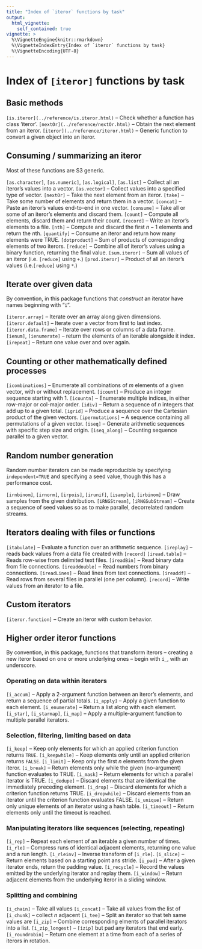 ```yaml
---
title: "Index of `iteror` functions by task"
output:
  html_vignette:
    self_contained: true
vignette: >
  %\VignetteEngine{knitr::rmarkdown}
  %\VignetteIndexEntry{Index of `iteror` functions by task}
  %\VignetteEncoding{UTF-8}
---
```


# Index of `[iteror]` functions by task

## Basic methods
`[is.iteror](../reference/is.iteror.html)` -- Check whether a function has class 'iteror'.
`[nextOr](../reference/nextOr.html)` -- Obtain the next element from an iteror.
`[iteror](../reference/iteror.html)` -- Generic function to convert a given  object into an iteror.

## Consuming / summarizing an iteror

Most of these functions are S3 generic.

`[as.character]`, `[as.numeric]`, `[as.logical]`, `[as.list]` -- Collect all an iteror's values into a vector.
`[as.vector]` -- Collect values into a specified type of vector.
`[nextOr]` -- Take the next element from an iteror.
`[take]` -- Take some number of elements and return them in a vector.
`[concat]` -- Paste an iteror's values end-to-end in one vector.
`[consume]` -- Take all or some of an iteror's elements and discard them.
`[count]` -- Compute all elements, discard them and return their count.
`[record]` -- Write an iteror's elements to a file.
`[nth]` -- Compute and discard the first $n-1$ elements and return the $n$th.
`[quantify]` -- Consume an iteror and return how many elements were TRUE.
`[dotproduct]` -- Sum of products of corresponding elements of two iterors.
`[reduce]` -- Combine all of iteror's values using a binary function, returning the final value.
`[sum.iteror]` -- Sum all values of an iteror (i.e. `[reduce]` using `+`.)
`[prod.iteror]` -- Product of all an iteror's values (i.e.`[reduce]` using `*`.)

## Iterate over given data

By convention, in this package functions that _construct_ an iterator have names beginning with "`i`".

`[iteror.array]` -- Iterate over an array along given dimensions.
`[iteror.default]` -- Iterate over a vector from first to last index.
`[iteror.data.frame]` -- Iterate over rows or columns of a data frame.
`[ienum]`, `[ienumerate]` -- return the elements of an iterable alongside it  index.
`[irepeat]` -- Return one value over and over again.

## Counting or other mathematically defined processes

`[icombinations]` -- Enumerate all combinations of $m$ elements of a given vector, with or without replacement.
`[icount]` -- Produce an integer sequence starting with 1.
`[icountn]` -- Enumerate multiple indices, in either row-major or col-major order.
`[idiv]` -- Return a sequence of $n$ integers that add up to a given total.
`[igrid]` -- Produce a sequence over the Cartesian product of the given vectors.
`[ipermutations]` -- A sequence containing all permutations of a given vector.
`[iseq]` -- Generate arithmetic sequences with specific step size and origin.
`[iseq_along]` -- Counting sequence parallel to a given vector.

## Random number generation

Random number iterators can be made reproducible by specifying `independent=TRUE` and specifying a seed value, though this has a performance cost.

`[irnbinom]`, `[irnorm]`, `[irpois]`, `[irunif]`, `[isample]`, `[irbinom]` -- Draw samples from the given distribution.
`[iRNGStream]`, `[iRNGSubStream]` -- Create a sequence of seed values so as to make parallel, decorrelated random streams.


## Iterators dealing with files or functions

`[itabulate]` -- Evaluate a function over an arithmetic sequence.
`[ireplay]` -- reads back values from a data file created with `[record]`
`[iread.table]` -- Reads row-wise from delimited text files.
`[ireadBin]` -- Read binary data from file connections.
`[ireaddouble]` -- Read numbers from binary connections.
`[ireadLines]` -- Read lines from text connections.
`[ireaddf]` -- Read rows from several files in parallel (one per column).
`[record]` -- Write values from an iterator to a file.

## Custom iterators

`[iteror.function]` -- Create an iteror with custom behavior.

## Higher order iteror functions

By convention, in this package, functions that transform iterors -- creating a new iteror based on one or more underlying ones -- begin with `i_`, with an underscore.

### Operating on data within iterators

`[i_accum]` -- Apply a 2-argument function between an iteror's elements, and return a sequence of partial totals.
`[i_apply]` -- Apply a given function to each element.
`[i_enumerate]` -- Return a list along with each element.
`[i_star]`, `[i_starmap]`, `[i_map]`  -- Apply a multiple-argument function to multiple parallel iterators.

### Selection, filtering, limiting based on data

`[i_keep]` -- Keep only elements for which an applied criterion function returns `TRUE`.
`[i_keepwhile]` -- Keep elements only until an applied criterion returns `FALSE`.
`[i_limit]` -- Keep only the first $n$ elements from the given iteror.
`[i_break]` -- Return elements only while the given (no-argument) function evaluates to TRUE.
`[i_mask]` -- Return elements for which a parallel iterator is TRUE.
`[i_dedupe]` -- Discard elements that are identical the immediately preceding element.
`[i_drop]` -- Discard elements for which a criterion function returns TRUE.
`[i_dropwhile]` -- Discard elements from an iterator until the criterion function evaluates FALSE.
`[i_unique]` -- Return only unique elements of an iterator using a hash table.
`[i_timeout]` -- Return elements only until the timeout is reached.

### Manipulating iterators like sequences (selecting, repeating)

`[i_rep]` -- Repeat each element of an iterable a given number of times.
`[i_rle]` -- Compress runs of identical adjacent elements, returning one value and a run length.
`[i_rleinv]` -- Inverse transform of `[i_rle]`.
`[i_slice]` -- Return elements based on a starting point ans stride.
`[i_pad]` -- After a given iterator ends, return the padding value.
`[i_recycle]` -- Record the values emitted by the underlying iterator and replay them.
`[i_window]` -- Return adjacent elements from the underlying iteror in a sliding window.

### Splitting and combining

`[i_chain]` -- Take all values
`[i_concat]` -- Take all values from the list of
`[i_chunk]` -- collect $n$ adjacent
`[i_tee]` -- Split an iterator so that teh same values are
`[i_zip]` -- Combine corresponding elments of parallel iterators into a list.
`[i_zip_longest]` -- `[izip]` but pad any iterators that end early.
`[i_roundrobin]` -- Return one element at a time from each of a series of iterors in rotation.
